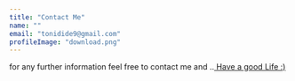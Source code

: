 ```yaml
---
title: "Contact Me"
name: ""
email: "tonidide9@gmail.com"
profileImage: "download.png"
---
```



for any further information feel free to contact me and ..<a href="https://cdn.quotesgram.com/img/54/25/1269867204-a-good-life-is-when-you-smile-oftendream-biglaugh-a-lot-and-realize-how-blessed-you-are-for-what-you-have-life-quote.jpg" target="_blank" rel="nofollow noopener noreferrer" aria-label="External Link"><Underlining> Have a good Life  :)</Underlining></a>
